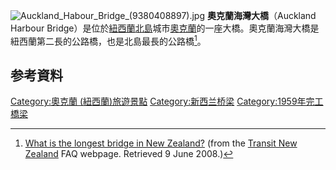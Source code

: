 [[File:Auckland_Habour_Bridge_(9380408897).jpg|thumb]]
'''奧克蘭海灣大橋'''（Auckland Harbour Bridge）是位於[[紐西蘭|紐西蘭]][[北島_(紐西蘭)|北島]]城市[[奧克蘭_(紐西蘭)|奧克蘭]]的一座大橋。奧克蘭海灣大橋是紐西蘭第二長的公路橋，也是北島最長的公路橋<ref>[http://www.transit.govt.nz/about/faqs.jsp#31 What is the longest bridge in New Zealand?] {{Wayback|url=http://www.transit.govt.nz/about/faqs.jsp#31 |date=20080619023335 }} (from the [[Transit_New_Zealand|Transit New Zealand]] FAQ webpage. Retrieved 9 June 2008.)</ref>。
==参考資料==
{{Reflist}}
{{Commons category|Auckland Harbour Bridge}}

[[Category:奧克蘭_(紐西蘭)旅遊景點|Category:奧克蘭 (紐西蘭)旅遊景點]]
[[Category:新西兰桥梁|Category:新西兰桥梁]]
[[Category:1959年完工橋梁|Category:1959年完工橋梁]]